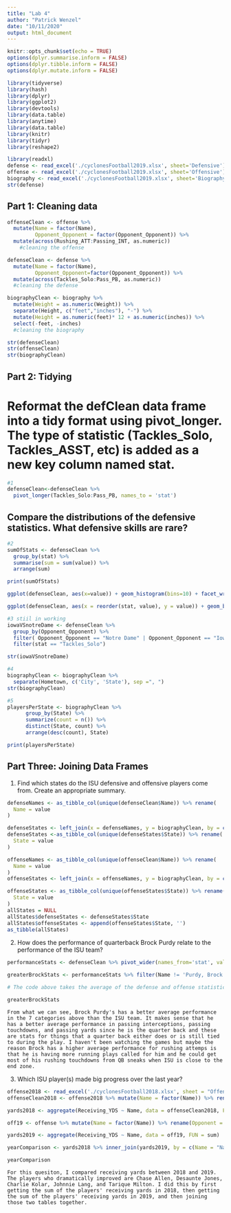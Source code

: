 ```yaml
---
title: "Lab 4"
author: "Patrick Wenzel"
date: "10/11/2020"
output: html_document
---
```


```r
knitr::opts_chunk$set(echo = TRUE)
options(dplyr.summarise.inform = FALSE)
options(dplyr.tibble.inform = FALSE)
options(dplyr.mutate.inform = FALSE)
```

```r
library(tidyverse)
library(hash)
library(dplyr)
library(ggplot2)
library(devtools)
library(data.table)
library(anytime)
library(data.table)
library(knitr)
library(tidyr)
library(reshape2)
```

```r
library(readxl)
defense <- read_excel('./cyclonesFootball2019.xlsx', sheet='Defensive')
offense <- read_excel('./cyclonesFootball2019.xlsx', sheet='Offensive')
biography <- read_excel('./cyclonesFootball2019.xlsx', sheet='Biography')
str(defense)
```

## Part 1: Cleaning data

```r

offenseClean <- offense %>%
  mutate(Name = factor(Name),
         Opponent_Opponent = factor(Opponent_Opponent)) %>%
  mutate(across(Rushing_ATT:Passing_INT, as.numeric))
    #cleaning the offense

defenseClean <- defense %>%
  mutate(Name = factor(Name),
         Opponent_Opponent=factor(Opponent_Opponent)) %>%
  mutate(across(Tackles_Solo:Pass_PB, as.numeric))
  #cleaning the defense

biographyClean <- biography %>%
  mutate(Weight = as.numeric(Weight)) %>%
  separate(Height, c("feet","inches"), "-") %>%
  mutate(Height = as.numeric(feet)* 12 + as.numeric(inches)) %>%
  select(-feet, -inches)
  #cleaning the biography

str(defenseClean)
str(offenseClean)
str(biographyClean)

```

## Part 2: Tidying

# Reformat the defClean data frame into a tidy format using pivot_longer. The type of statistic (Tackles_Solo, Tackles_ASST, etc) is added as a new key column named stat.

```r
#1
defenseClean<-defenseClean %>%
  pivot_longer(Tackles_Solo:Pass_PB, names_to = 'stat')
```

## Compare the distributions of the defensive statistics. What defensive skills are rare?

```r
#2
sumOfStats <- defenseClean %>%
  group_by(stat) %>%
  summarise(sum = sum(value)) %>%
  arrange(sum)

print(sumOfStats)

ggplot(defenseClean, aes(x=value)) + geom_histogram(bins=10) + facet_wrap(~stat) + ggtitle('Histograms of Defensive Stats bins=10') + xlab('Value of Defensive Stats') + ylab('Count of Defensive Stats')

ggplot(defenseClean, aes(x = reorder(stat, value), y = value)) + geom_bar(stat = 'identity') + coord_flip() + labs(x = 'Stat', y = 'Frequency', title = 'Defensive Stats Freq')
```

```r
#3 stiil in working
iowaVSnotreDame <- defenseClean %>%
  group_by(Opponent_Opponent) %>%
  filter( Opponent_Opponent == "Notre Dame" | Opponent_Opponent == "Iowa" ) %>%
  filter(stat == "Tackles_Solo")

str(iowaVSnotreDame)

```

```r
#4
biographyClean <- biographyClean %>%
  separate(Hometown, c('City', 'State'), sep =", ")
str(biographyClean)
```

```r
#5
playersPerState <- biographyClean %>%
      group_by(State) %>%
      summarize(count = n()) %>%
      distinct(State, count) %>%
      arrange(desc(count), State)

print(playersPerState)
```

## Part Three: Joining Data Frames

1. Find which states do the ISU defensive and offensive players come from. Create an appropriate summary.

```r
defenseNames <- as_tibble_col(unique(defenseClean$Name)) %>% rename(
  Name = value
)

defenseStates <- left_join(x = defenseNames, y = biographyClean, by = c('Name')) %>% select(State)
defenseStates <-as_tibble_col(unique(defenseStates$State)) %>% rename(
  State = value
)

offenseNames <- as_tibble_col(unique(offenseClean$Name)) %>% rename(
  Name = value
)
offenseStates <- left_join(x = offenseNames, y = biographyClean, by = c('Name')) %>% select(State)

offenseStates <- as_tibble_col(unique(offenseStates$State)) %>% rename(
  State = value
)
allStates = NULL
allStates$defenseStates <- defenseStates$State
allStates$offenseStates <- append(offenseStates$State, '')
as_tibble(allStates)
```

2. How does the performance of quarterback Brock Purdy relate to the performance of the ISU team?

```r
performanceStats <- defenseClean %>% pivot_wider(names_from='stat', values_from='value') %>% full_join(offenseClean, by=c('Name', 'Opponent_Opponent')) %>% pivot_longer(c(-Name, -Opponent_Opponent), names_to='stat') %>% mutate(value = ifelse(is.na(value), 0, value)) 

greaterBrockStats <- performanceStats %>% filter(Name != 'Purdy, Brock') %>% group_by(stat) %>% summarize(team = mean(value)) %>% inner_join(performanceStats %>% filter(Name == 'Purdy, Brock') %>% group_by(stat) %>% summarize(Brock = mean(value)), by='stat') %>% filter(Brock > team) %>% select(stat)

# The code above takes the average of the defense and offense statistics categories and then combines those to using a full join. We are setting NA to 0 since this means this player did not have any statistics in this category. Finally, we are grabbing the statistics where Brock has a higher average performance in compared to everyone else on the team.

greaterBrockStats
```

    From what we can see, Brock Purdy's has a better average performance in the 7 categories above than the ISU team. It makes sense that he has a better average performance in passing interceptions, passing touchdowns, and passing yards since he is the quarter back and these are stats for things that a quarter back either does or is still tied to during the play. I haven't been watching the games but maybe the reason Brock has a higher average performance for rushing attemps is that he is having more running plays called for him and he could get most of his rushing touchdowns from QB sneaks when ISU is close to the end zone.

3. Which ISU player(s) made big progress over the last year?

```r
offense2018 <- read_excel('./cyclonesFootball2018.xlsx', sheet = "Offensive")
offenseClean2018 <- offense2018 %>% mutate(Name = factor(Name)) %>% rename(Opponent = Opponent_Opponent) %>% mutate(Opponent = factor(Opponent)) %>% mutate_if(is.character, as.numeric) %>% pivot_wider(Name:Receiving_YDS, names_from = Opponent)

yards2018 <- aggregate(Receiving_YDS ~ Name, data = offenseClean2018, FUN = sum)

off19 <- offense %>% mutate(Name = factor(Name)) %>% rename(Opponent = Opponent_Opponent) %>% mutate(Opponent = factor(Opponent)) %>% mutate_if(is.character, as.numeric) %>% pivot_wider(Name:Receiving_YDS, names_from = Opponent)

yards2019 <- aggregate(Receiving_YDS ~ Name, data = off19, FUN = sum)

yearComparison <- yards2018 %>% inner_join(yards2019, by = c(Name = "Name")) %>% rename(yards2018 = Receiving_YDS.x, yards2019 = Receiving_YDS.y) %>% group_by(Name) %>% filter(yards2019 > yards2018)

yearComparison
```

    For this quesiton, I compared receiving yards between 2018 and 2019. The players who dramatically improved are Chase Allen, Desaunte Jones, Charlie Kolar, Johnnie Lang, and Tarique Milton. I did this by first getting the sum of the players' receiving yards in 2018, then getting the sum of the players' receiving yards in 2019, and then joining those two tables together.






